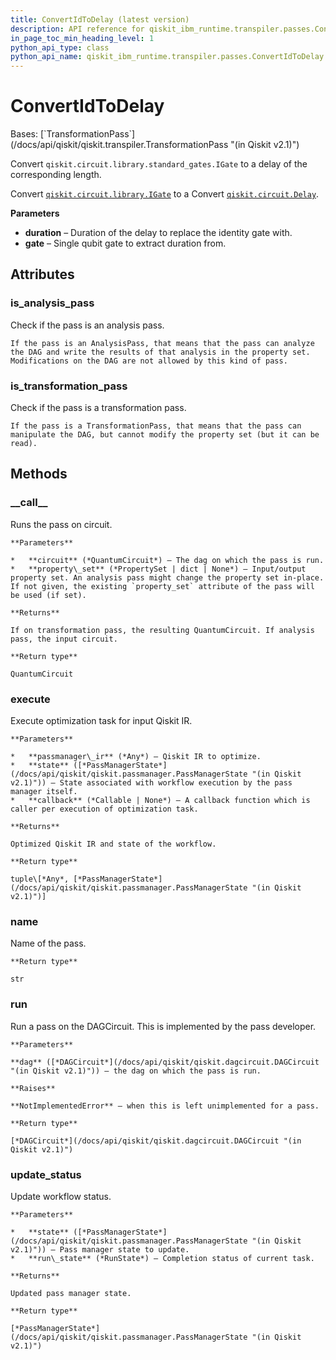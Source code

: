 ```yaml
---
title: ConvertIdToDelay (latest version)
description: API reference for qiskit_ibm_runtime.transpiler.passes.ConvertIdToDelay in the latest version of qiskit-ibm-runtime
in_page_toc_min_heading_level: 1
python_api_type: class
python_api_name: qiskit_ibm_runtime.transpiler.passes.ConvertIdToDelay
---
```


# ConvertIdToDelay

<Class id="qiskit_ibm_runtime.transpiler.passes.ConvertIdToDelay" isDedicatedPage={true} github="https://github.com/Qiskit/qiskit-ibm-runtime/tree/stable/0.42/qiskit_ibm_runtime/transpiler/passes/basis/convert_id_to_delay.py#L27-L87" signature="ConvertIdToDelay(*args, **kwargs)" modifiers="class">
  Bases: [`TransformationPass`](/docs/api/qiskit/qiskit.transpiler.TransformationPass "(in Qiskit v2.1)")

  Convert `qiskit.circuit.library.standard_gates.IGate` to a delay of the corresponding length.

  Convert [`qiskit.circuit.library.IGate`](/docs/api/qiskit/qiskit.circuit.library.IGate "(in Qiskit v2.1)") to a Convert [`qiskit.circuit.Delay`](/docs/api/qiskit/circuit#qiskit.circuit.Delay "(in Qiskit v2.1)").

  **Parameters**

  *   **duration** – Duration of the delay to replace the identity gate with.
  *   **gate** – Single qubit gate to extract duration from.

  ## Attributes

  ### is\_analysis\_pass

  <Attribute id="qiskit_ibm_runtime.transpiler.passes.ConvertIdToDelay.is_analysis_pass">
    Check if the pass is an analysis pass.

    If the pass is an AnalysisPass, that means that the pass can analyze the DAG and write the results of that analysis in the property set. Modifications on the DAG are not allowed by this kind of pass.
  </Attribute>

  ### is\_transformation\_pass

  <Attribute id="qiskit_ibm_runtime.transpiler.passes.ConvertIdToDelay.is_transformation_pass">
    Check if the pass is a transformation pass.

    If the pass is a TransformationPass, that means that the pass can manipulate the DAG, but cannot modify the property set (but it can be read).
  </Attribute>

  ## Methods

  ### \_\_call\_\_

  <Function id="qiskit_ibm_runtime.transpiler.passes.ConvertIdToDelay.__call__" signature="__call__(circuit, property_set=None)">
    Runs the pass on circuit.

    **Parameters**

    *   **circuit** (*QuantumCircuit*) – The dag on which the pass is run.
    *   **property\_set** (*PropertySet | dict | None*) – Input/output property set. An analysis pass might change the property set in-place. If not given, the existing `property_set` attribute of the pass will be used (if set).

    **Returns**

    If on transformation pass, the resulting QuantumCircuit. If analysis pass, the input circuit.

    **Return type**

    QuantumCircuit
  </Function>

  ### execute

  <Function id="qiskit_ibm_runtime.transpiler.passes.ConvertIdToDelay.execute" signature="execute(passmanager_ir, state, callback=None)">
    Execute optimization task for input Qiskit IR.

    **Parameters**

    *   **passmanager\_ir** (*Any*) – Qiskit IR to optimize.
    *   **state** ([*PassManagerState*](/docs/api/qiskit/qiskit.passmanager.PassManagerState "(in Qiskit v2.1)")) – State associated with workflow execution by the pass manager itself.
    *   **callback** (*Callable | None*) – A callback function which is caller per execution of optimization task.

    **Returns**

    Optimized Qiskit IR and state of the workflow.

    **Return type**

    tuple\[*Any*, [*PassManagerState*](/docs/api/qiskit/qiskit.passmanager.PassManagerState "(in Qiskit v2.1)")]
  </Function>

  ### name

  <Function id="qiskit_ibm_runtime.transpiler.passes.ConvertIdToDelay.name" signature="name()">
    Name of the pass.

    **Return type**

    str
  </Function>

  ### run

  <Function id="qiskit_ibm_runtime.transpiler.passes.ConvertIdToDelay.run" github="https://github.com/Qiskit/qiskit-ibm-runtime/tree/stable/0.42/qiskit_ibm_runtime/transpiler/passes/basis/convert_id_to_delay.py#L46-L48" signature="run(dag)">
    Run a pass on the DAGCircuit. This is implemented by the pass developer.

    **Parameters**

    **dag** ([*DAGCircuit*](/docs/api/qiskit/qiskit.dagcircuit.DAGCircuit "(in Qiskit v2.1)")) – the dag on which the pass is run.

    **Raises**

    **NotImplementedError** – when this is left unimplemented for a pass.

    **Return type**

    [*DAGCircuit*](/docs/api/qiskit/qiskit.dagcircuit.DAGCircuit "(in Qiskit v2.1)")
  </Function>

  ### update\_status

  <Function id="qiskit_ibm_runtime.transpiler.passes.ConvertIdToDelay.update_status" signature="update_status(state, run_state)">
    Update workflow status.

    **Parameters**

    *   **state** ([*PassManagerState*](/docs/api/qiskit/qiskit.passmanager.PassManagerState "(in Qiskit v2.1)")) – Pass manager state to update.
    *   **run\_state** (*RunState*) – Completion status of current task.

    **Returns**

    Updated pass manager state.

    **Return type**

    [*PassManagerState*](/docs/api/qiskit/qiskit.passmanager.PassManagerState "(in Qiskit v2.1)")
  </Function>
</Class>

